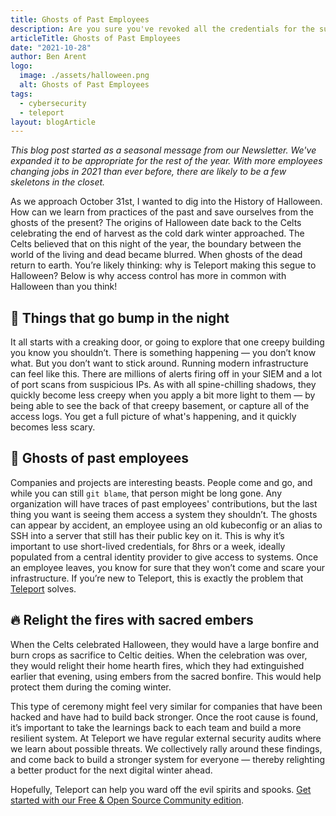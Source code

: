 ```yaml
---
title: Ghosts of Past Employees
description: Are you sure you've revoked all the credentials for the summer intern? This is a fun seasonal deep-dive into what we can learn from Halloween ceremonies.
articleTitle: Ghosts of Past Employees
date: "2021-10-28"
author: Ben Arent
logo:
  image: ./assets/halloween.png
  alt: Ghosts of Past Employees
tags:
  - cybersecurity
  - teleport
layout: blogArticle
---
```



_This blog post started as a seasonal message from our Newsletter. We've expanded it to be appropriate for the rest of the year. With more
employees changing jobs in 2021 than ever before, there are likely to be a few skeletons in the closet._

As we approach October 31st, I wanted to dig into the History of Halloween. How can we learn from practices of the past and save ourselves
from the ghosts of the present? The origins of Halloween date back to the Celts celebrating the end of harvest as the cold dark winter
approached. The Celts believed that on this night of the year, the boundary between the world of the living and dead became blurred. When
ghosts of the dead return to earth. You’re likely thinking: why is Teleport making this segue to Halloween? Below is why access control has
more in common with Halloween than you think!

## 🎃 Things that go bump in the night

It all starts with a creaking door, or going to explore that one creepy building you know you shouldn’t. There is something happening — you
don’t know what. But you don’t want to stick around. Running modern infrastructure can feel like this. There are millions of alerts firing
off in your SIEM and a lot of port scans from suspicious IPs. As with all spine-chilling shadows, they quickly become less creepy when you
apply a bit more light to them — by being able to see the back of that creepy basement, or capture all of the access logs. You get a full
picture of what's happening, and it quickly becomes less scary.

## 👻 Ghosts of past employees

Companies and projects are interesting beasts. People come and go, and while you can still `git blame`, that person might be long gone. Any
organization will have traces of past employees' contributions, but the last thing you want is seeing them access a system they shouldn’t.
The ghosts can appear by accident, an employee using an old kubeconfig or an alias to SSH into a server that still has their public key on
it. This is why it’s important to use short-lived credentials, for 8hrs or a week, ideally populated from a central identity provider to
give access to systems. Once an employee leaves, you know for sure that they won’t come and scare your infrastructure. If you’re new to
Teleport, this is exactly the problem that [Teleport](https://goteleport.com/) solves.

<EmailSubscribeViolet />

## 🔥 Relight the fires with sacred embers

When the Celts celebrated Halloween, they would have a large bonfire and burn crops as sacrifice to Celtic deities. When the celebration was
over, they would relight their home hearth fires, which they had extinguished earlier that evening, using embers from the sacred bonfire.
This would help protect them during the coming winter.

This type of ceremony might feel very similar for companies that have been hacked and have had to build back stronger. Once the root cause
is found, it’s important to take the learnings back to each team and build a more resilient system. At Teleport we have regular external
security audits where we learn about possible threats. We collectively rally around these findings, and come back to build a stronger system
for everyone — thereby relighting a better product for the next digital winter ahead.

Hopefully, Teleport can help you ward off the evil spirits and spooks. [Get started with our Free & Open Source Community
edition](https://goteleport.com/pricing/).
